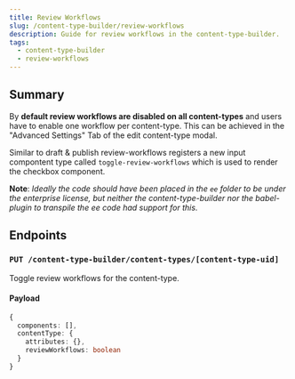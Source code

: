 ```yaml
---
title: Review Workflows
slug: /content-type-builder/review-workflows
description: Guide for review workflows in the content-type-builder.
tags:
  - content-type-builder
  - review-workflows
---
```


## Summary

By **default review workflows are disabled on all content-types** and users have to enable one workflow
per content-type. This can be achieved in the "Advanced Settings" Tab of the edit content-type
modal.

Similar to draft & publish review-workflows registers a new input compontent type called `toggle-review-workflows`
which is used to render the checkbox component.

**Note**: *Ideally the code should have been placed in the `ee` folder to be
under the enterprise license, but neither the content-type-builder nor the babel-plugin to transpile the ee code had support for this.*

## Endpoints

### `PUT /content-type-builder/content-types/[content-type-uid]`

Toggle review workflows for the content-type.

#### Payload

```ts
{
  components: [],
  contentType: {
    attributes: {},
    reviewWorkflows: boolean
  }
}
```
